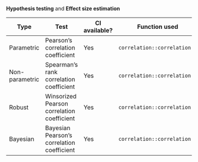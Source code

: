 **Hypothesis testing** and **Effect size estimation**

Type | Test | CI available? | Function used
----------- | ------------------------- | --- | -----
Parametric | Pearson's correlation coefficient | Yes | `correlation::correlation()`
Non-parametric | Spearman's rank correlation coefficient | Yes | `correlation::correlation()`
Robust | Winsorized Pearson correlation coefficient | Yes | `correlation::correlation()`
Bayesian | Bayesian Pearson's correlation coefficient | Yes | `correlation::correlation()`

